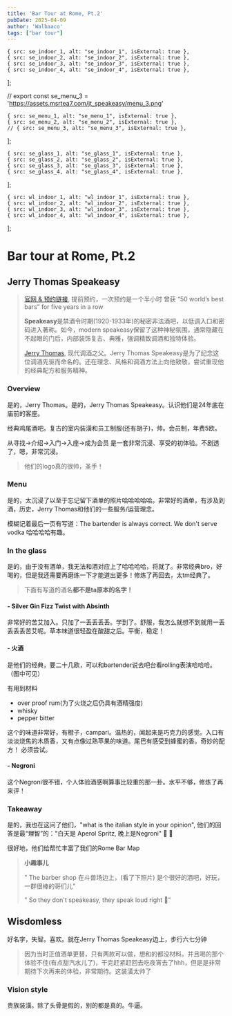 ```yaml
---
title: 'Bar Tour at Rome, Pt.2'
pubDate: 2025-04-09
author: 'Walbaaco'
tags: ["bar tour"]
---
```





    { src: se_indoor_1, alt: "se_indoor_1", isExternal: true },
    { src: se_indoor_2, alt: "se_indoor_2", isExternal: true },
    { src: se_indoor_3, alt: "se_indoor_3", isExternal: true },
    { src: se_indoor_4, alt: "se_indoor_4", isExternal: true },

];


// export const se_menu_3 = 'https://assets.msrtea7.com/jt_speakeasy/menu_3.png'

    { src: se_menu_1, alt: "se_menu_1", isExternal: true },
    { src: se_menu_2, alt: "se_menu_2", isExternal: true },
    // { src: se_menu_3, alt: "se_menu_3", isExternal: true },
];




    { src: se_glass_1, alt: "se_glass_1", isExternal: true },
    { src: se_glass_2, alt: "se_glass_2", isExternal: true },
    { src: se_glass_3, alt: "se_glass_3", isExternal: true },
    { src: se_glass_4, alt: "se_glass_4", isExternal: true },

];





    { src: wl_indoor_1, alt: "wl_indoor_1", isExternal: true },
    { src: wl_indoor_2, alt: "wl_indoor_2", isExternal: true },
    { src: wl_indoor_3, alt: "wl_indoor_3", isExternal: true },
    { src: wl_indoor_4, alt: "wl_indoor_4", isExternal: true },

];

# Bar tour at Rome, Pt.2

## **Jerry Thomas Speakeasy**

> [官网 & 预约链接](https://www.thejerrythomasproject.it/en/speakeasy/), 提前预约，一次预约是一个半小时
> 曾获 “50 world’s best bars” for five years in a row
>
> **Speakeasy**是禁酒令时期(1920-1933年)的秘密非法酒吧，以低调入口和密码进入著称。如今，modern speakeasy保留了这种神秘氛围，通常隐藏在不起眼的门后，内部装饰复古、典雅，强调精致调酒和独特体验。
> 
> [Jerry Thomas](https://en.wikipedia.org/wiki/Jerry_Thomas_(bartender)), 现代调酒之父。Jerry Thomas Speakeasy是为了纪念这位调酒先驱而命名的。还在理念、风格和调酒方法上向他致敬，尝试重现他的经典配方和服务精神。

### **Overview**

是的，Jerry Thomas。是的，Jerry Thomas Speakeasy。认识他们是24年底在庙前的客座。

经典鸡尾酒吧。复古的室内装潢和员工制服(还有胡子)，帅。会员制，年费5欧。

从寻找->介绍->入门->入座->成为会员 是一套非常沉浸、享受的初体验。不剧透了，嗯，非常沉浸。

> 他们的logo真的很帅，圣手！

<ImageCarousel images={se_indoor} />


### **Menu**

是的，太沉浸了以至于忘记留下酒单的照片哈哈哈哈哈。非常好的酒单，有涉及到酒，历史，Jerry Thomas和他们的一些服务/运营理念。

模糊记着最后一页有写道：The bartender is always correct. We don't serve vodka 哈哈哈哈有趣。

<ImageCarousel images={se_menu} />


### **In the glass**

是的，由于没有酒单，我无法和酒对应上了哈哈哈哈，将就了。非常经典bro，好喝的，但是我还需要再磨练一下才能道出更多！修炼了再回去，太tm经典了。

> 下面有写道的酒名**都不是ta原本的名字！**

#### **- Silver Gin Fizz Twist with Absinth**

非常好的苦艾加入。只加了一丢丢丢丢。学到了。舒服，我怎么就想不到就用一丢丢丢丢苦艾呢。草本味道很轻盈在酸甜之后。平衡，稳定！

#### **- 火酒**

是他们的经典，要二十几欧，可以和bartender说去吧台看rolling表演哈哈哈。（图中可见）

有用到材料

- over proof rum(为了火烧之后仍具有酒精强度)
- whisky
- pepper bitter

这个的味道非常好，有橙子，campari。温热的，闻起来是巧克力的感觉。入口有淡淡烧焦的木质香，又有点像过熟苹果的味道。尾巴有感受到蜂蜜的香。奇妙的配方！ 必须尝试。

#### **- Negroni**

这个Negroni很不错，个人体验酒感啊算事比较重的那一卦。水平不够，修炼了再来评！


<ImageCarousel images={se_glass} />


### **Takeaway**

是的，我也在这问了他们，"what is the italian style in your opinion", 他们的回答是最“理智”的："白天是 Aperol Spritz, 晚上是Negroni" 🤣 🤣

很好地，他们给帮忙丰富了我们的Rome Bar Map


> **小趣事儿**
>
> " The barber shop 在斗兽场边上，(看了下照片) 是个很好的酒吧，好玩，一群很棒的哥们儿" <br/>
> 
> " So they don't speakeasy, they speak loud right 🤪"


## **Wisdomless** 

好名字，失智。喜欢。就在Jerry Thomas Speakeasy边上，步行六七分钟

> 因为当时正值酒单更替，只有两款可以做，想和的都没材料。并且喝的那个体验不佳(有点甜汽水儿了)，干完赶紧赶回去吃夜宵去了hhh，但是是非常期待下次再来的体验，非常期待。这装潢太帅了


### **Vision style**

贵族装潢。除了头骨是假的，别的都是真的。牛逼。

<ImageCarousel images={wl_indoor} />